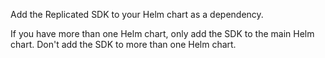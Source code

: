 Add the Replicated SDK to your Helm chart as a dependency.

If you have more than one Helm chart, only add the SDK to the main Helm chart. Don't add the SDK to more than one Helm chart.